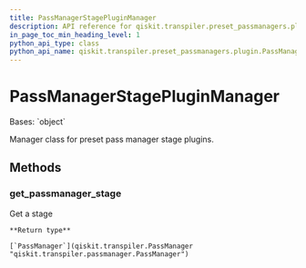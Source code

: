 ```yaml
---
title: PassManagerStagePluginManager
description: API reference for qiskit.transpiler.preset_passmanagers.plugin.PassManagerStagePluginManager
in_page_toc_min_heading_level: 1
python_api_type: class
python_api_name: qiskit.transpiler.preset_passmanagers.plugin.PassManagerStagePluginManager
---
```


# PassManagerStagePluginManager

<Class id="qiskit.transpiler.preset_passmanagers.plugin.PassManagerStagePluginManager" isDedicatedPage={true} github="https://github.com/qiskit/qiskit/tree/stable/0.22/qiskit/transpiler/preset_passmanagers/plugin.py" signature="PassManagerStagePluginManager" modifiers="class">
  Bases: `object`

  Manager class for preset pass manager stage plugins.

  ## Methods

  ### get\_passmanager\_stage

  <Function id="qiskit.transpiler.preset_passmanagers.plugin.PassManagerStagePluginManager.get_passmanager_stage" signature="PassManagerStagePluginManager.get_passmanager_stage(stage_name, plugin_name, pm_config, optimization_level=None)">
    Get a stage

    **Return type**

    [`PassManager`](qiskit.transpiler.PassManager "qiskit.transpiler.passmanager.PassManager")
  </Function>
</Class>

